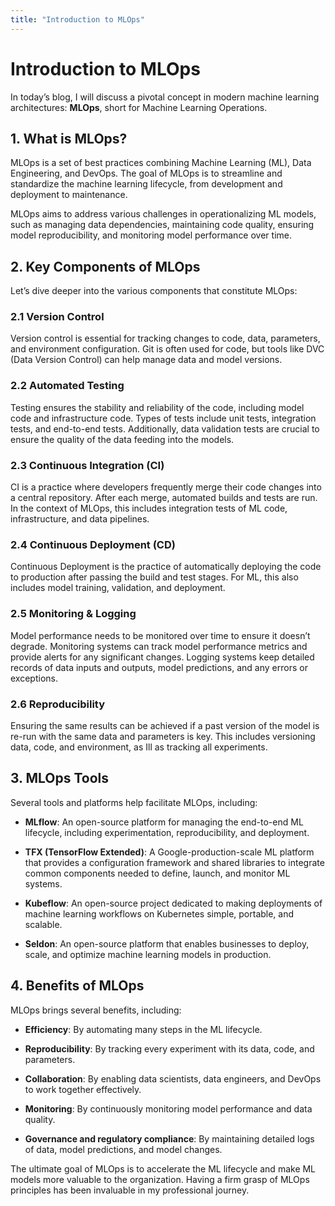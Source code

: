 ```yaml
---
title: "Introduction to MLOps"
---
```


# Introduction to MLOps

In today's blog, I will discuss a pivotal concept in modern machine learning architectures: **MLOps**, short for Machine Learning Operations.

## 1. What is MLOps?

MLOps is a set of best practices combining Machine Learning (ML), Data Engineering, and DevOps. The goal of MLOps is to streamline and standardize the machine learning lifecycle, from development and deployment to maintenance.

MLOps aims to address various challenges in operationalizing ML models, such as managing data dependencies, maintaining code quality, ensuring model reproducibility, and monitoring model performance over time.

## 2. Key Components of MLOps

Let's dive deeper into the various components that constitute MLOps:

### 2.1 Version Control

Version control is essential for tracking changes to code, data, parameters, and environment configuration. Git is often used for code, but tools like DVC (Data Version Control) can help manage data and model versions.

### 2.2 Automated Testing

Testing ensures the stability and reliability of the code, including model code and infrastructure code. Types of tests include unit tests, integration tests, and end-to-end tests. Additionally, data validation tests are crucial to ensure the quality of the data feeding into the models.

### 2.3 Continuous Integration (CI)

CI is a practice where developers frequently merge their code changes into a central repository. After each merge, automated builds and tests are run. In the context of MLOps, this includes integration tests of ML code, infrastructure, and data pipelines.

### 2.4 Continuous Deployment (CD)

Continuous Deployment is the practice of automatically deploying the code to production after passing the build and test stages. For ML, this also includes model training, validation, and deployment.

### 2.5 Monitoring & Logging

Model performance needs to be monitored over time to ensure it doesn't degrade. Monitoring systems can track model performance metrics and provide alerts for any significant changes. Logging systems keep detailed records of data inputs and outputs, model predictions, and any errors or exceptions.

### 2.6 Reproducibility

Ensuring the same results can be achieved if a past version of the model is re-run with the same data and parameters is key. This includes versioning data, code, and environment, as Ill as tracking all experiments.

## 3. MLOps Tools

Several tools and platforms help facilitate MLOps, including:

-   **MLflow**: An open-source platform for managing the end-to-end ML lifecycle, including experimentation, reproducibility, and deployment.

-   **TFX (TensorFlow Extended)**: A Google-production-scale ML platform that provides a configuration framework and shared libraries to integrate common components needed to define, launch, and monitor ML systems.

-   **Kubeflow**: An open-source project dedicated to making deployments of machine learning workflows on Kubernetes simple, portable, and scalable.

-   **Seldon**: An open-source platform that enables businesses to deploy, scale, and optimize machine learning models in production.

## 4. Benefits of MLOps

MLOps brings several benefits, including:

-   **Efficiency**: By automating many steps in the ML lifecycle.

-   **Reproducibility**: By tracking every experiment with its data, code, and parameters.

-   **Collaboration**: By enabling data scientists, data engineers, and DevOps to work together effectively.

-   **Monitoring**: By continuously monitoring model performance and data quality.

-   **Governance and regulatory compliance**: By maintaining detailed logs of data, model predictions, and model changes.

The ultimate goal of MLOps is to accelerate the ML lifecycle and make ML models more valuable to the organization. Having a firm grasp of MLOps principles has been invaluable in my professional journey.
